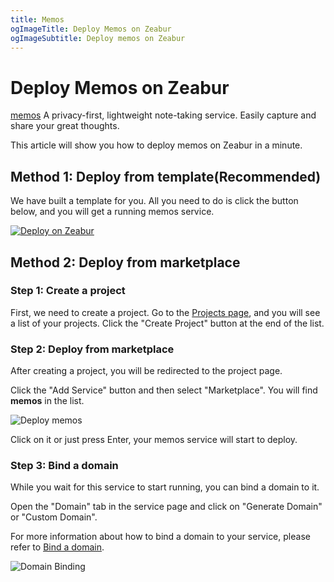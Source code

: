 ```yaml
---
title: Memos
ogImageTitle: Deploy Memos on Zeabur
ogImageSubtitle: Deploy memos on Zeabur
---
```


# Deploy Memos on Zeabur

[memos](https://github.com/usememos/memos) A privacy-first, lightweight note-taking service. Easily capture and share your great thoughts.

This article will show you how to deploy memos on Zeabur in a minute.

## Method 1: Deploy from template(Recommended)

We have built a template for you. All you need to do is click the button below, and you will get a running memos service.

[![Deploy on Zeabur](https://zeabur.com/button.svg)](https://zeabur.com/templates/KIJROJ)

## Method 2: Deploy from marketplace

### Step 1: Create a project

First, we need to create a project. Go to the [Projects page](https://dash.zeabur.com/projects), and you will see a list of your projects. Click the "Create Project" button at the end of the list.

### Step 2: Deploy from marketplace

After creating a project, you will be redirected to the project page.

Click the "Add Service" button and then select "Marketplace". You will find **memos** in the list.

![Deploy memos](/marketplace/memos/deploy.png)

Click on it or just press Enter, your memos service will start to deploy.

### Step 3: Bind a domain

While you wait for this service to start running, you can bind a domain to it.

Open the "Domain" tab in the service page and click on "Generate Domain" or "Custom Domain".

For more information about how to bind a domain to your service, please refer to [Bind a domain](../deploy/domain-binding).

![Domain Binding](/marketplace/memos/domain.png)
